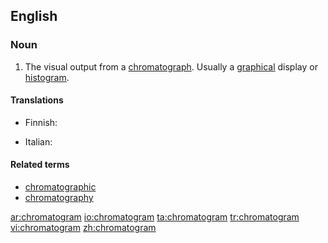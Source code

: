 ==English==

===Noun===
{{en-noun}}

# {{context|analytical chemistry}} The visual output from a [[chromatograph]]. Usually a [[graphical]] display or [[histogram]].

====Translations====
{{trans-top|the visual output from a chromatograph}}
* Finnish: {{t-|fi|kromatogrammi}}
{{trans-mid}}
* Italian: {{t-|it|cromatogramma|m}}
{{trans-bottom}}

====Related terms====
* [[chromatographic]]
* [[chromatography]]

[[ar:chromatogram]]
[[io:chromatogram]]
[[ta:chromatogram]]
[[tr:chromatogram]]
[[vi:chromatogram]]
[[zh:chromatogram]]
